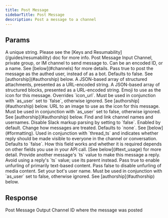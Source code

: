 ```yaml
---
title: Post Message
sidebarTitle: Post Message
description: Post a message to a channel
---
```

    
## Params
    
<ParamField path="key" type="string" required={true}>
  A unique string. Please see the [Keys and Resumability](/guides/resumability)
  doc for more info.
</ParamField><ParamField path="params" type="object" required={true}>
   Post Message Input
<Expandable title="properties"><ParamField path="channel" type="string" required={true}>
   Channel, private group, or IM channel to send message to. Can be an encoded ID, or a name. See [below](#channels) for more details.
</ParamField><ParamField path="as_user" type="string" required={false}>
   Pass true to post the message as the authed user, instead of as a bot. Defaults to false. See [authorship](#authorship) below.
</ParamField><ParamField path="attachments" type="string" required={false}>
   A JSON-based array of structured attachments, presented as a URL-encoded string.
</ParamField><ParamField path="blocks" type="string" required={false}>
   A JSON-based array of structured blocks, presented as a URL-encoded string.
</ParamField><ParamField path="icon_emoji" type="string" required={false}>
   Emoji to use as the icon for this message. Overrides `icon_url`. Must be used in conjunction with `as_user` set to `false`, otherwise ignored. See [authorship](#authorship) below.
</ParamField><ParamField path="icon_url" type="string" required={false}>
   URL to an image to use as the icon for this message. Must be used in conjunction with `as_user` set to false, otherwise ignored. See [authorship](#authorship) below.
</ParamField><ParamField path="link_names" type="boolean" required={false}>
   Find and link channel names and usernames.
</ParamField><ParamField path="mrkdwn" type="boolean" required={false}>
   Disable Slack markup parsing by setting to `false`. Enabled by default.
</ParamField><ParamField path="parse" type="string" required={false}>
   Change how messages are treated. Defaults to `none`. See [below](#formatting).
</ParamField><ParamField path="reply_broadcast" type="boolean" required={false}>
   Used in conjunction with `thread_ts` and indicates whether reply should be made visible to everyone in the channel or conversation. Defaults to `false`.
</ParamField><ParamField path="text" type="string" required={false}>
   How this field works and whether it is required depends on other fields you use in your API call. [See below](#text_usage) for more detail.
</ParamField><ParamField path="thread_ts" type="string" required={false}>
   Provide another message's `ts` value to make this message a reply. Avoid using a reply's `ts` value; use its parent instead.
</ParamField><ParamField path="unfurl_links" type="boolean" required={false}>
   Pass true to enable unfurling of primarily text-based content.
</ParamField><ParamField path="unfurl_media" type="boolean" required={false}>
   Pass false to disable unfurling of media content.
</ParamField><ParamField path="username" type="string" required={false}>
   Set your bot's user name. Must be used in conjunction with `as_user` set to false, otherwise ignored. See [authorship](#authorship) below.
</ParamField></Expandable></ParamField>

## Response

<ResponseField path="response" type="object" required={true}>
   Post Message Output
<Expandable title="properties"><ResponseField path="channel" type="string" required={true}>
   Channel ID where the message was posted
</ResponseField><ResponseField path="message" type="object" required={true}>
<Expandable title="properties"><ResponseField path="bot_id" type="string" required={true}>
</ResponseField><ResponseField path="text" type="string" required={true}>
</ResponseField><ResponseField path="ts" type="string" required={true}>
</ResponseField><ResponseField path="type" type="string" required={true}>
</ResponseField><ResponseField path="attachments" type="array" required={false}>
<Expandable title="items"><ResponseField path="attachments[n]" type="object" required={false}>
<Expandable title="properties"><ResponseField path="fallback" type="string" required={true}>
</ResponseField><ResponseField path="id" type="number" required={true}>
</ResponseField><ResponseField path="text" type="string" required={true}>
</ResponseField></Expandable></ResponseField></Expandable></ResponseField><ResponseField path="subtype" type="string" required={false}>
</ResponseField><ResponseField path="user" type="string" required={false}>
</ResponseField></Expandable></ResponseField><ResponseField path="ok" type="boolean" required={true}>
</ResponseField><ResponseField path="ts" type="string" required={true}>
</ResponseField></Expandable></ResponseField>